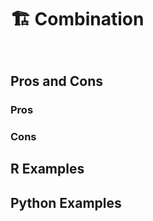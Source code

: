 # 🏗️ Combination {#sec-categorical-combination}

::: {style="visibility: hidden; height: 0px;"}
## Combination
:::

## Pros and Cons

### Pros

### Cons

## R Examples

## Python Examples
